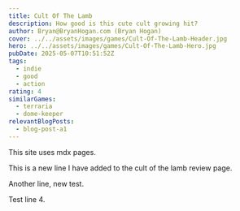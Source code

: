 ```yaml
---
title: Cult Of The Lamb
description: How good is this cute cult growing hit?
author: Bryan@BryanHogan.com (Bryan Hogan)
cover: ../../assets/images/games/Cult-Of-The-Lamb-Header.jpg
hero: ../../assets/images/games/Cult-Of-The-Lamb-Hero.jpg
pubDate: 2025-05-07T10:51:52Z
tags:
  - indie
  - good
  - action
rating: 4
similarGames:
  - terraria
  - dome-keeper
relevantBlogPosts:
  - blog-post-a1
---
```


This site uses mdx pages.

This is a new line I have added to the cult of the lamb review page.

Another line, new test.

Test line 4.